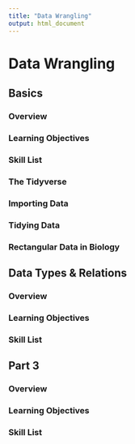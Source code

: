 ```yaml
---
title: "Data Wrangling"
output: html_document
---
```


# Data Wrangling

## Basics

### Overview

### Learning Objectives

### Skill List

### The Tidyverse

### Importing Data

### Tidying Data

### Rectangular Data in Biology

## Data Types & Relations

### Overview

### Learning Objectives

### Skill List

## Part 3

### Overview

### Learning Objectives

### Skill List
